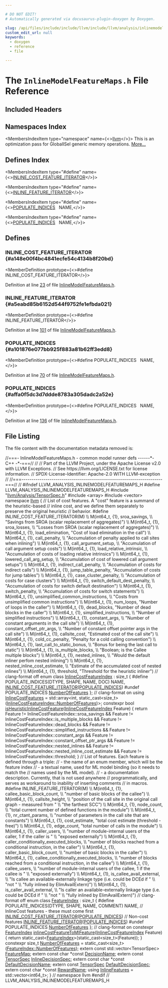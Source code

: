 ```yaml
---

# DO NOT EDIT!
# Automatically generated via docusaurus-plugin-doxygen by Doxygen.

slug: /api/files/include/include/llvm/include/llvm/analysis/inlinemodelfeaturemaps-h
custom_edit_url: null
keywords:
  - doxygen
  - reference
  - file

---
```





# The `InlineModelFeatureMaps.h` File Reference

<DoxygenPage pluginConfig={pluginConfig}>



## Included Headers

<IncludesList>
<IncludesListItem
  filePath="llvm/Analysis/TensorSpec.h"
  permalink="/docs/api/files/include/include/llvm/include/llvm/analysis/tensorspec-h"
  isLocal="true" />
<IncludesListItem
  filePath="array"
  permalink=""
  isLocal="false" />
<IncludesListItem
  filePath="vector"
  permalink=""
  isLocal="false" />
</IncludesList>

## Namespaces Index

<MembersIndex>

<MembersIndexItem
  type="namespace"
  name={<><a href="/docs/api/namespaces/llvm">llvm</a></>}>
This is an optimization pass for GlobalISel generic memory operations. <a href="/docs/api/namespaces/llvm/#details">More...</a>
</MembersIndexItem>

</MembersIndex>

## Defines Index

<MembersIndex>

<MembersIndexItem
  type="#define"
  name={<><a href="#a148e00f4bc4841ecfe54c4134b8f20bd">INLINE&#95;COST&#95;FEATURE&#95;ITERATOR</a></>}>
</MembersIndexItem>

<MembersIndexItem
  type="#define"
  name={<><a href="#a5eabd85b6152d544f9752fe1efbda021">INLINE&#95;FEATURE&#95;ITERATOR</a></>}>
</MembersIndexItem>

<MembersIndexItem
  type="#define"
  name={<><a href="#a101876e077bb925f883a81b62ff3edd8">POPULATE&#95;INDICES</a>&nbsp;&nbsp;&nbsp;NAME,</>}>
</MembersIndexItem>

<MembersIndexItem
  type="#define"
  name={<><a href="#affa0f5dc3d7ddde8783a305dadc2a52e">POPULATE&#95;INDICES</a>&nbsp;&nbsp;&nbsp;NAME,</>}>
</MembersIndexItem>

</MembersIndex>


<SectionDefinition>

## Defines

### INLINE&#95;COST&#95;FEATURE&#95;ITERATOR {#a148e00f4bc4841ecfe54c4134b8f20bd}

<MemberDefinition
  prototype={<>#define INLINE&#95;COST&#95;FEATURE&#95;ITERATOR</>}>

Definition at line <a href="#l00023">23</a> of file <a href="/docs/api/files/include/include/llvm/include/llvm/analysis/inlinemodelfeaturemaps-h">InlineModelFeatureMaps.h</a>.
</MemberDefinition>

### INLINE&#95;FEATURE&#95;ITERATOR {#a5eabd85b6152d544f9752fe1efbda021}

<MemberDefinition
  prototype={<>#define INLINE&#95;FEATURE&#95;ITERATOR</>}>

Definition at line <a href="#l00101">101</a> of file <a href="/docs/api/files/include/include/llvm/include/llvm/analysis/inlinemodelfeaturemaps-h">InlineModelFeatureMaps.h</a>.
</MemberDefinition>

### POPULATE&#95;INDICES {#a101876e077bb925f883a81b62ff3edd8}

<MemberDefinition
  prototype={<>#define POPULATE&#95;INDICES&nbsp;&nbsp;&nbsp;NAME,</>}>

Definition at line <a href="#l00070">70</a> of file <a href="/docs/api/files/include/include/llvm/include/llvm/analysis/inlinemodelfeaturemaps-h">InlineModelFeatureMaps.h</a>.
</MemberDefinition>

### POPULATE&#95;INDICES {#affa0f5dc3d7ddde8783a305dadc2a52e}

<MemberDefinition
  prototype={<>#define POPULATE&#95;INDICES&nbsp;&nbsp;&nbsp;NAME,</>}>

Definition at line <a href="#l00136">136</a> of file <a href="/docs/api/files/include/include/llvm/include/llvm/analysis/inlinemodelfeaturemaps-h">InlineModelFeatureMaps.h</a>.
</MemberDefinition>

</SectionDefinition>

## File Listing

The file content with the documentation metadata removed is:

<ProgramListing>

<Link id="l00001" /><CodeLine lineNumber="1"><span class="doxyHighlightComment">//===- InlineModelFeatureMaps.h - common model runner defs ------&#42;- C++ -&#42;-===//</span></CodeLine>
<Link id="l00002" /><CodeLine lineNumber="2"><span class="doxyHighlightComment">//</span></CodeLine>
<Link id="l00003" /><CodeLine lineNumber="3"><span class="doxyHighlightComment">// Part of the LLVM Project, under the Apache License v2.0 with LLVM Exceptions.</span></CodeLine>
<Link id="l00004" /><CodeLine lineNumber="4"><span class="doxyHighlightComment">// See https://llvm.org/LICENSE.txt for license information.</span></CodeLine>
<Link id="l00005" /><CodeLine lineNumber="5"><span class="doxyHighlightComment">// SPDX-License-Identifier: Apache-2.0 WITH LLVM-exception</span></CodeLine>
<Link id="l00006" /><CodeLine lineNumber="6"><span class="doxyHighlightComment">//</span></CodeLine>
<Link id="l00007" /><CodeLine lineNumber="7"><span class="doxyHighlightComment">//===----------------------------------------------------------------------===//</span></CodeLine>
<Link id="l00008" /><CodeLine lineNumber="8"><span class="doxyHighlightComment">//</span></CodeLine>
<Link id="l00009" /><CodeLine lineNumber="9"></CodeLine>
<Link id="l00010" /><CodeLine lineNumber="10"><span class="doxyHighlightPreprocessor">#ifndef LLVM&#95;ANALYSIS&#95;INLINEMODELFEATUREMAPS&#95;H</span></CodeLine>
<Link id="l00011" /><CodeLine lineNumber="11"><span class="doxyHighlightPreprocessor">#define LLVM&#95;ANALYSIS&#95;INLINEMODELFEATUREMAPS&#95;H</span></CodeLine>
<Link id="l00012" /><CodeLine lineNumber="12"></CodeLine>
<Link id="l00013" /><CodeLine lineNumber="13"><span class="doxyHighlightPreprocessor">#include &quot;<a href="/docs/api/files/include/include/llvm/include/llvm/analysis/tensorspec-h">llvm/Analysis/TensorSpec.h</a>&quot;</span></CodeLine>
<Link id="l00014" /><CodeLine lineNumber="14"></CodeLine>
<Link id="l00015" /><CodeLine lineNumber="15"><span class="doxyHighlightPreprocessor">#include &lt;array&gt;</span></CodeLine>
<Link id="l00016" /><CodeLine lineNumber="16"><span class="doxyHighlightPreprocessor">#include &lt;vector&gt;</span></CodeLine>
<Link id="l00017" /><CodeLine lineNumber="17"></CodeLine>
<Link id="l00018" /><CodeLine lineNumber="18"><span class="doxyHighlightKeyword">namespace </span><span class="doxyHighlight"><a href="/docs/api/namespaces/llvm">llvm</a> &#123;</span></CodeLine>
<Link id="l00019" /><CodeLine lineNumber="19"></CodeLine>
<Link id="l00020" /><CodeLine lineNumber="20"><span class="doxyHighlightComment">// List of cost features. A &quot;cost&quot; feature is a summand of the heuristic-based</span></CodeLine>
<Link id="l00021" /><CodeLine lineNumber="21"><span class="doxyHighlightComment">// inline cost, and we define them separately to preserve the original heuristic</span></CodeLine>
<Link id="l00022" /><CodeLine lineNumber="22"><span class="doxyHighlightComment">// behavior.</span></CodeLine>
<Link id="l00023" /><CodeLine lineNumber="23" lineLink="#a148e00f4bc4841ecfe54c4134b8f20bd"><span class="doxyHighlightPreprocessor">#define INLINE&#95;COST&#95;FEATURE&#95;ITERATOR(M)                                        \\</span></CodeLine>
<Link id="l00024" /><CodeLine lineNumber="24"><span class="doxyHighlightPreprocessor">  M(int64&#95;t, &#123;1&#125;, sroa&#95;savings,                                                \\</span></CodeLine>
<Link id="l00025" /><CodeLine lineNumber="25"><span class="doxyHighlightPreprocessor">    &quot;Savings from SROA (scalar replacement of aggregates)&quot;)                    \\</span></CodeLine>
<Link id="l00026" /><CodeLine lineNumber="26"><span class="doxyHighlightPreprocessor">  M(int64&#95;t, &#123;1&#125;, sroa&#95;losses,                                                 \\</span></CodeLine>
<Link id="l00027" /><CodeLine lineNumber="27"><span class="doxyHighlightPreprocessor">    &quot;Losses from SROA (scalar replacement of aggregates)&quot;)                     \\</span></CodeLine>
<Link id="l00028" /><CodeLine lineNumber="28"><span class="doxyHighlightPreprocessor">  M(int64&#95;t, &#123;1&#125;, load&#95;elimination, &quot;Cost of load elimination in the call&quot;)    \\</span></CodeLine>
<Link id="l00029" /><CodeLine lineNumber="29"><span class="doxyHighlightPreprocessor">  M(int64&#95;t, &#123;1&#125;, call&#95;penalty,                                                \\</span></CodeLine>
<Link id="l00030" /><CodeLine lineNumber="30"><span class="doxyHighlightPreprocessor">    &quot;Accumulation of penalty applied to call sites when inlining&quot;)             \\</span></CodeLine>
<Link id="l00031" /><CodeLine lineNumber="31"><span class="doxyHighlightPreprocessor">  M(int64&#95;t, &#123;1&#125;, call&#95;argument&#95;setup,                                         \\</span></CodeLine>
<Link id="l00032" /><CodeLine lineNumber="32"><span class="doxyHighlightPreprocessor">    &quot;Accumulation of call argument setup costs&quot;)                               \\</span></CodeLine>
<Link id="l00033" /><CodeLine lineNumber="33"><span class="doxyHighlightPreprocessor">  M(int64&#95;t, &#123;1&#125;, load&#95;relative&#95;intrinsic,                                     \\</span></CodeLine>
<Link id="l00034" /><CodeLine lineNumber="34"><span class="doxyHighlightPreprocessor">    &quot;Accumulation of costs of loading relative intrinsics&quot;)                    \\</span></CodeLine>
<Link id="l00035" /><CodeLine lineNumber="35"><span class="doxyHighlightPreprocessor">  M(int64&#95;t, &#123;1&#125;, lowered&#95;call&#95;arg&#95;setup,                                      \\</span></CodeLine>
<Link id="l00036" /><CodeLine lineNumber="36"><span class="doxyHighlightPreprocessor">    &quot;Accumulation of cost of lowered call argument setups&quot;)                    \\</span></CodeLine>
<Link id="l00037" /><CodeLine lineNumber="37"><span class="doxyHighlightPreprocessor">  M(int64&#95;t, &#123;1&#125;, indirect&#95;call&#95;penalty,                                       \\</span></CodeLine>
<Link id="l00038" /><CodeLine lineNumber="38"><span class="doxyHighlightPreprocessor">    &quot;Accumulation of costs for indirect calls&quot;)                                \\</span></CodeLine>
<Link id="l00039" /><CodeLine lineNumber="39"><span class="doxyHighlightPreprocessor">  M(int64&#95;t, &#123;1&#125;, jump&#95;table&#95;penalty, &quot;Accumulation of costs for jump tables&quot;) \\</span></CodeLine>
<Link id="l00040" /><CodeLine lineNumber="40"><span class="doxyHighlightPreprocessor">  M(int64&#95;t, &#123;1&#125;, case&#95;cluster&#95;penalty,                                        \\</span></CodeLine>
<Link id="l00041" /><CodeLine lineNumber="41"><span class="doxyHighlightPreprocessor">    &quot;Accumulation of costs for case clusters&quot;)                                 \\</span></CodeLine>
<Link id="l00042" /><CodeLine lineNumber="42"><span class="doxyHighlightPreprocessor">  M(int64&#95;t, &#123;1&#125;, switch&#95;default&#95;dest&#95;penalty,                                 \\</span></CodeLine>
<Link id="l00043" /><CodeLine lineNumber="43"><span class="doxyHighlightPreprocessor">    &quot;Accumulation of costs for switch default destination&quot;)                    \\</span></CodeLine>
<Link id="l00044" /><CodeLine lineNumber="44"><span class="doxyHighlightPreprocessor">  M(int64&#95;t, &#123;1&#125;, switch&#95;penalty,                                              \\</span></CodeLine>
<Link id="l00045" /><CodeLine lineNumber="45"><span class="doxyHighlightPreprocessor">    &quot;Accumulation of costs for switch statements&quot;)                             \\</span></CodeLine>
<Link id="l00046" /><CodeLine lineNumber="46"><span class="doxyHighlightPreprocessor">  M(int64&#95;t, &#123;1&#125;, unsimplified&#95;common&#95;instructions,                            \\</span></CodeLine>
<Link id="l00047" /><CodeLine lineNumber="47"><span class="doxyHighlightPreprocessor">    &quot;Costs from unsimplified common instructions&quot;)                             \\</span></CodeLine>
<Link id="l00048" /><CodeLine lineNumber="48"><span class="doxyHighlightPreprocessor">  M(int64&#95;t, &#123;1&#125;, num&#95;loops, &quot;Number of loops in the caller&quot;)                  \\</span></CodeLine>
<Link id="l00049" /><CodeLine lineNumber="49"><span class="doxyHighlightPreprocessor">  M(int64&#95;t, &#123;1&#125;, dead&#95;blocks, &quot;Number of dead blocks in the caller&quot;)          \\</span></CodeLine>
<Link id="l00050" /><CodeLine lineNumber="50"><span class="doxyHighlightPreprocessor">  M(int64&#95;t, &#123;1&#125;, simplified&#95;instructions,                                     \\</span></CodeLine>
<Link id="l00051" /><CodeLine lineNumber="51"><span class="doxyHighlightPreprocessor">    &quot;Number of simplified instructions&quot;)                                       \\</span></CodeLine>
<Link id="l00052" /><CodeLine lineNumber="52"><span class="doxyHighlightPreprocessor">  M(int64&#95;t, &#123;1&#125;, constant&#95;args,                                               \\</span></CodeLine>
<Link id="l00053" /><CodeLine lineNumber="53"><span class="doxyHighlightPreprocessor">    &quot;Number of constant arguments in the call site&quot;)                           \\</span></CodeLine>
<Link id="l00054" /><CodeLine lineNumber="54"><span class="doxyHighlightPreprocessor">  M(int64&#95;t, &#123;1&#125;, constant&#95;offset&#95;ptr&#95;args,                                    \\</span></CodeLine>
<Link id="l00055" /><CodeLine lineNumber="55"><span class="doxyHighlightPreprocessor">    &quot;Number of constant offset pointer args in the call site&quot;)                 \\</span></CodeLine>
<Link id="l00056" /><CodeLine lineNumber="56"><span class="doxyHighlightPreprocessor">  M(int64&#95;t, &#123;1&#125;, callsite&#95;cost, &quot;Estimated cost of the call site&quot;)            \\</span></CodeLine>
<Link id="l00057" /><CodeLine lineNumber="57"><span class="doxyHighlightPreprocessor">  M(int64&#95;t, &#123;1&#125;, cold&#95;cc&#95;penalty, &quot;Penalty for a cold calling convention&quot;)    \\</span></CodeLine>
<Link id="l00058" /><CodeLine lineNumber="58"><span class="doxyHighlightPreprocessor">  M(int64&#95;t, &#123;1&#125;, last&#95;call&#95;to&#95;static&#95;bonus,                                   \\</span></CodeLine>
<Link id="l00059" /><CodeLine lineNumber="59"><span class="doxyHighlightPreprocessor">    &quot;Bonus for being the last call to static&quot;)                                 \\</span></CodeLine>
<Link id="l00060" /><CodeLine lineNumber="60"><span class="doxyHighlightPreprocessor">  M(int64&#95;t, &#123;1&#125;, is&#95;multiple&#95;blocks,                                          \\</span></CodeLine>
<Link id="l00061" /><CodeLine lineNumber="61"><span class="doxyHighlightPreprocessor">    &quot;Boolean; is the Callee multiple blocks&quot;)                                  \\</span></CodeLine>
<Link id="l00062" /><CodeLine lineNumber="62"><span class="doxyHighlightPreprocessor">  M(int64&#95;t, &#123;1&#125;, nested&#95;inlines,                                              \\</span></CodeLine>
<Link id="l00063" /><CodeLine lineNumber="63"><span class="doxyHighlightPreprocessor">    &quot;Would the default inliner perfom nested inlining&quot;)                        \\</span></CodeLine>
<Link id="l00064" /><CodeLine lineNumber="64"><span class="doxyHighlightPreprocessor">  M(int64&#95;t, &#123;1&#125;, nested&#95;inline&#95;cost&#95;estimate,                                 \\</span></CodeLine>
<Link id="l00065" /><CodeLine lineNumber="65"><span class="doxyHighlightPreprocessor">    &quot;Estimate of the accumulated cost of nested inlines&quot;)                      \\</span></CodeLine>
<Link id="l00066" /><CodeLine lineNumber="66"><span class="doxyHighlightPreprocessor">  M(int64&#95;t, &#123;1&#125;, threshold, &quot;Threshold for the heuristic inliner&quot;)</span></CodeLine>
<Link id="l00067" /><CodeLine lineNumber="67"></CodeLine>
<Link id="l00068" /><CodeLine lineNumber="68"><span class="doxyHighlightComment">// clang-format off</span></CodeLine>
<Link id="l00069" /><CodeLine lineNumber="69" lineLink="/docs/api/namespaces/llvm/#a7ef78f96e07a124af3b346d8df9010cc"><span class="doxyHighlightKeyword">enum class</span><span class="doxyHighlight"> <a href="/docs/api/namespaces/llvm/#a7ef78f96e07a124af3b346d8df9010cc">InlineCostFeatureIndex</a> : </span><span class="doxyHighlightKeywordType">size&#95;t</span><span class="doxyHighlight"> &#123;</span></CodeLine>
<Link id="l00070" /><CodeLine lineNumber="70" lineLink="#a101876e077bb925f883a81b62ff3edd8"><span class="doxyHighlightPreprocessor">#define POPULATE&#95;INDICES(DTYPE, SHAPE, NAME, DOC) NAME,</span></CodeLine>
<Link id="l00071" /><CodeLine lineNumber="71"><span class="doxyHighlight">  <a href="#a148e00f4bc4841ecfe54c4134b8f20bd">INLINE&#95;COST&#95;FEATURE&#95;ITERATOR</a>(<a href="#a101876e077bb925f883a81b62ff3edd8">POPULATE&#95;INDICES</a>)</span></CodeLine>
<Link id="l00072" /><CodeLine lineNumber="72"><span class="doxyHighlightPreprocessor">#undef POPULATE&#95;INDICES</span></CodeLine>
<Link id="l00073" /><CodeLine lineNumber="73"></CodeLine>
<Link id="l00074" /><CodeLine lineNumber="74" lineLink="/docs/api/namespaces/llvm/#a7ef78f96e07a124af3b346d8df9010cca67f61322a0f693e8ff8200717ec6adde"><span class="doxyHighlight">  <a href="/docs/api/namespaces/llvm/#a299d467a34db1328efc3b8279e1f435f">NumberOfFeatures</a></span></CodeLine>
<Link id="l00075" /><CodeLine lineNumber="75"><span class="doxyHighlight">&#125;;</span></CodeLine>
<Link id="l00076" /><CodeLine lineNumber="76"><span class="doxyHighlightComment">// clang-format on</span></CodeLine>
<Link id="l00077" /><CodeLine lineNumber="77"></CodeLine>
<Link id="l00078" /><CodeLine lineNumber="78" lineLink="/docs/api/namespaces/llvm/#afb378b039e7d3081903c430bc6bafe0e"><span class="doxyHighlightKeyword">using </span><span class="doxyHighlight"><a href="/docs/api/namespaces/llvm/#afb378b039e7d3081903c430bc6bafe0e">InlineCostFeatures</a> =</span></CodeLine>
<Link id="l00079" /><CodeLine lineNumber="79"><span class="doxyHighlight">    std::array&lt;int,</span></CodeLine>
<Link id="l00080" /><CodeLine lineNumber="80"><span class="doxyHighlight">               </span><span class="doxyHighlightKeyword">static&#95;cast&lt;</span><span class="doxyHighlightKeywordType">size&#95;t</span><span class="doxyHighlightKeyword">&gt;</span><span class="doxyHighlight">(<a href="/docs/api/namespaces/llvm/#a7ef78f96e07a124af3b346d8df9010cca67f61322a0f693e8ff8200717ec6adde">InlineCostFeatureIndex::NumberOfFeatures</a>)&gt;;</span></CodeLine>
<Link id="l00081" /><CodeLine lineNumber="81"></CodeLine>
<Link id="l00082" /><CodeLine lineNumber="82" lineLink="/docs/api/namespaces/llvm/#a5da77a8b9f2da0065995d505aff64e5d"><span class="doxyHighlightKeyword">constexpr</span><span class="doxyHighlight"> </span><span class="doxyHighlightKeywordType">bool</span><span class="doxyHighlight"> <a href="/docs/api/namespaces/llvm/#a5da77a8b9f2da0065995d505aff64e5d">isHeuristicInlineCostFeature</a>(<a href="/docs/api/namespaces/llvm/#a7ef78f96e07a124af3b346d8df9010cc">InlineCostFeatureIndex</a> Feature) &#123;</span></CodeLine>
<Link id="l00083" /><CodeLine lineNumber="83"><span class="doxyHighlight">  </span><span class="doxyHighlightKeywordFlow">return</span><span class="doxyHighlight"> Feature != InlineCostFeatureIndex::sroa&#95;savings &amp;&amp;</span></CodeLine>
<Link id="l00084" /><CodeLine lineNumber="84"><span class="doxyHighlight">         Feature != InlineCostFeatureIndex::is&#95;multiple&#95;blocks &amp;&amp;</span></CodeLine>
<Link id="l00085" /><CodeLine lineNumber="85"><span class="doxyHighlight">         Feature != InlineCostFeatureIndex::dead&#95;blocks &amp;&amp;</span></CodeLine>
<Link id="l00086" /><CodeLine lineNumber="86"><span class="doxyHighlight">         Feature != InlineCostFeatureIndex::simplified&#95;instructions &amp;&amp;</span></CodeLine>
<Link id="l00087" /><CodeLine lineNumber="87"><span class="doxyHighlight">         Feature != InlineCostFeatureIndex::constant&#95;args &amp;&amp;</span></CodeLine>
<Link id="l00088" /><CodeLine lineNumber="88"><span class="doxyHighlight">         Feature != InlineCostFeatureIndex::constant&#95;offset&#95;ptr&#95;args &amp;&amp;</span></CodeLine>
<Link id="l00089" /><CodeLine lineNumber="89"><span class="doxyHighlight">         Feature != InlineCostFeatureIndex::nested&#95;inlines &amp;&amp;</span></CodeLine>
<Link id="l00090" /><CodeLine lineNumber="90"><span class="doxyHighlight">         Feature != InlineCostFeatureIndex::nested&#95;inline&#95;cost&#95;estimate &amp;&amp;</span></CodeLine>
<Link id="l00091" /><CodeLine lineNumber="91"><span class="doxyHighlight">         Feature != InlineCostFeatureIndex::threshold;</span></CodeLine>
<Link id="l00092" /><CodeLine lineNumber="92"><span class="doxyHighlight">&#125;</span></CodeLine>
<Link id="l00093" /><CodeLine lineNumber="93"></CodeLine>
<Link id="l00094" /><CodeLine lineNumber="94"><span class="doxyHighlightComment">// List of features. Each feature is defined through a triple:</span></CodeLine>
<Link id="l00095" /><CodeLine lineNumber="95"><span class="doxyHighlightComment">// - the name of an enum member, which will be the feature index</span></CodeLine>
<Link id="l00096" /><CodeLine lineNumber="96"><span class="doxyHighlightComment">// - a textual name, used for ML model binding (so it needs to match the</span></CodeLine>
<Link id="l00097" /><CodeLine lineNumber="97"><span class="doxyHighlightComment">// names used by the ML model).</span></CodeLine>
<Link id="l00098" /><CodeLine lineNumber="98"><span class="doxyHighlightComment">// - a documentation description. Currently, that is not used anywhere</span></CodeLine>
<Link id="l00099" /><CodeLine lineNumber="99"><span class="doxyHighlightComment">// programmatically, and serves as workaround to inability of inserting comments</span></CodeLine>
<Link id="l00100" /><CodeLine lineNumber="100"><span class="doxyHighlightComment">// in macros.</span></CodeLine>
<Link id="l00101" /><CodeLine lineNumber="101" lineLink="#a5eabd85b6152d544f9752fe1efbda021"><span class="doxyHighlightPreprocessor">#define INLINE&#95;FEATURE&#95;ITERATOR(M)                                             \\</span></CodeLine>
<Link id="l00102" /><CodeLine lineNumber="102"><span class="doxyHighlightPreprocessor">  M(int64&#95;t, &#123;1&#125;, callee&#95;basic&#95;block&#95;count,                                    \\</span></CodeLine>
<Link id="l00103" /><CodeLine lineNumber="103"><span class="doxyHighlightPreprocessor">    &quot;number of basic blocks of the callee&quot;)                                    \\</span></CodeLine>
<Link id="l00104" /><CodeLine lineNumber="104"><span class="doxyHighlightPreprocessor">  M(int64&#95;t, &#123;1&#125;, callsite&#95;height,                                             \\</span></CodeLine>
<Link id="l00105" /><CodeLine lineNumber="105"><span class="doxyHighlightPreprocessor">    &quot;position of the call site in the original call graph - measured from &quot;    \\</span></CodeLine>
<Link id="l00106" /><CodeLine lineNumber="106"><span class="doxyHighlightPreprocessor">    &quot;the farthest SCC&quot;)                                                        \\</span></CodeLine>
<Link id="l00107" /><CodeLine lineNumber="107"><span class="doxyHighlightPreprocessor">  M(int64&#95;t, &#123;1&#125;, node&#95;count,                                                  \\</span></CodeLine>
<Link id="l00108" /><CodeLine lineNumber="108"><span class="doxyHighlightPreprocessor">    &quot;total current number of defined functions in the module&quot;)                 \\</span></CodeLine>
<Link id="l00109" /><CodeLine lineNumber="109"><span class="doxyHighlightPreprocessor">  M(int64&#95;t, &#123;1&#125;, nr&#95;ctant&#95;params,                                             \\</span></CodeLine>
<Link id="l00110" /><CodeLine lineNumber="110"><span class="doxyHighlightPreprocessor">    &quot;number of parameters in the call site that are constants&quot;)                \\</span></CodeLine>
<Link id="l00111" /><CodeLine lineNumber="111"><span class="doxyHighlightPreprocessor">  M(int64&#95;t, &#123;1&#125;, cost&#95;estimate, &quot;total cost estimate (threshold - free)&quot;)     \\</span></CodeLine>
<Link id="l00112" /><CodeLine lineNumber="112"><span class="doxyHighlightPreprocessor">  M(int64&#95;t, &#123;1&#125;, edge&#95;count, &quot;total number of calls in the module&quot;)           \\</span></CodeLine>
<Link id="l00113" /><CodeLine lineNumber="113"><span class="doxyHighlightPreprocessor">  M(int64&#95;t, &#123;1&#125;, caller&#95;users,                                                \\</span></CodeLine>
<Link id="l00114" /><CodeLine lineNumber="114"><span class="doxyHighlightPreprocessor">    &quot;number of module-internal users of the caller, 1 if the caller is &quot;      \\</span></CodeLine>
<Link id="l00115" /><CodeLine lineNumber="115"><span class="doxyHighlightPreprocessor">    &quot;exposed externally&quot;)                                                      \\</span></CodeLine>
<Link id="l00116" /><CodeLine lineNumber="116"><span class="doxyHighlightPreprocessor">  M(int64&#95;t, &#123;1&#125;, caller&#95;conditionally&#95;executed&#95;blocks,                        \\</span></CodeLine>
<Link id="l00117" /><CodeLine lineNumber="117"><span class="doxyHighlightPreprocessor">    &quot;number of blocks reached from a conditional instruction, in the caller&quot;)  \\</span></CodeLine>
<Link id="l00118" /><CodeLine lineNumber="118"><span class="doxyHighlightPreprocessor">  M(int64&#95;t, &#123;1&#125;, caller&#95;basic&#95;block&#95;count,                                    \\</span></CodeLine>
<Link id="l00119" /><CodeLine lineNumber="119"><span class="doxyHighlightPreprocessor">    &quot;number of basic blocks in the caller&quot;)                                    \\</span></CodeLine>
<Link id="l00120" /><CodeLine lineNumber="120"><span class="doxyHighlightPreprocessor">  M(int64&#95;t, &#123;1&#125;, callee&#95;conditionally&#95;executed&#95;blocks,                        \\</span></CodeLine>
<Link id="l00121" /><CodeLine lineNumber="121"><span class="doxyHighlightPreprocessor">    &quot;number of blocks reached from a conditional instruction, in the callee&quot;)  \\</span></CodeLine>
<Link id="l00122" /><CodeLine lineNumber="122"><span class="doxyHighlightPreprocessor">  M(int64&#95;t, &#123;1&#125;, callee&#95;users,                                                \\</span></CodeLine>
<Link id="l00123" /><CodeLine lineNumber="123"><span class="doxyHighlightPreprocessor">    &quot;number of module-internal users of the callee, 1 if the callee is &quot;      \\</span></CodeLine>
<Link id="l00124" /><CodeLine lineNumber="124"><span class="doxyHighlightPreprocessor">    &quot;exposed externally&quot;)                                                      \\</span></CodeLine>
<Link id="l00125" /><CodeLine lineNumber="125"><span class="doxyHighlightPreprocessor">  M(int64&#95;t, &#123;1&#125;, is&#95;callee&#95;avail&#95;external,                                    \\</span></CodeLine>
<Link id="l00126" /><CodeLine lineNumber="126"><span class="doxyHighlightPreprocessor">    &quot;Is callee an available-externally linkage type (i.e. could be DCEd if &quot;   \\</span></CodeLine>
<Link id="l00127" /><CodeLine lineNumber="127"><span class="doxyHighlightPreprocessor">    &quot;not &quot;                                                                     \\</span></CodeLine>
<Link id="l00128" /><CodeLine lineNumber="128"><span class="doxyHighlightPreprocessor">    &quot;fully inlined by ElimAvailExtern)&quot;)                                       \\</span></CodeLine>
<Link id="l00129" /><CodeLine lineNumber="129"><span class="doxyHighlightPreprocessor">  M(int64&#95;t, &#123;1&#125;, is&#95;caller&#95;avail&#95;external,                                    \\</span></CodeLine>
<Link id="l00130" /><CodeLine lineNumber="130"><span class="doxyHighlightPreprocessor">    &quot;Is caller an available-externally linkage type (i.e. could be DCEd if &quot;   \\</span></CodeLine>
<Link id="l00131" /><CodeLine lineNumber="131"><span class="doxyHighlightPreprocessor">    &quot;not &quot;                                                                     \\</span></CodeLine>
<Link id="l00132" /><CodeLine lineNumber="132"><span class="doxyHighlightPreprocessor">    &quot;fully inlined by ElimAvailExtern)&quot;)</span></CodeLine>
<Link id="l00133" /><CodeLine lineNumber="133"></CodeLine>
<Link id="l00134" /><CodeLine lineNumber="134"><span class="doxyHighlightComment">// clang-format off</span></CodeLine>
<Link id="l00135" /><CodeLine lineNumber="135" lineLink="/docs/api/namespaces/llvm/#aab4d7321fbae116ee906bc9a1c29b3c7"><span class="doxyHighlightKeyword">enum class</span><span class="doxyHighlight"> <a href="/docs/api/namespaces/llvm/#aab4d7321fbae116ee906bc9a1c29b3c7">FeatureIndex</a> : </span><span class="doxyHighlightKeywordType">size&#95;t</span><span class="doxyHighlight"> &#123;</span></CodeLine>
<Link id="l00136" /><CodeLine lineNumber="136"><span class="doxyHighlightPreprocessor">#define POPULATE&#95;INDICES(DTYPE, SHAPE, NAME, COMMENT) NAME,</span></CodeLine>
<Link id="l00137" /><CodeLine lineNumber="137"><span class="doxyHighlightComment">// InlineCost features - these must come first</span></CodeLine>
<Link id="l00138" /><CodeLine lineNumber="138"><span class="doxyHighlight">  <a href="#a148e00f4bc4841ecfe54c4134b8f20bd">INLINE&#95;COST&#95;FEATURE&#95;ITERATOR</a>(<a href="#a101876e077bb925f883a81b62ff3edd8">POPULATE&#95;INDICES</a>)</span></CodeLine>
<Link id="l00139" /><CodeLine lineNumber="139"></CodeLine>
<Link id="l00140" /><CodeLine lineNumber="140"><span class="doxyHighlightComment">// Non-cost features</span></CodeLine>
<Link id="l00141" /><CodeLine lineNumber="141"><span class="doxyHighlight">  <a href="#a5eabd85b6152d544f9752fe1efbda021">INLINE&#95;FEATURE&#95;ITERATOR</a>(<a href="#a101876e077bb925f883a81b62ff3edd8">POPULATE&#95;INDICES</a>)</span></CodeLine>
<Link id="l00142" /><CodeLine lineNumber="142"><span class="doxyHighlightPreprocessor">#undef POPULATE&#95;INDICES</span></CodeLine>
<Link id="l00143" /><CodeLine lineNumber="143"></CodeLine>
<Link id="l00144" /><CodeLine lineNumber="144" lineLink="/docs/api/namespaces/llvm/#aab4d7321fbae116ee906bc9a1c29b3c7a67f61322a0f693e8ff8200717ec6adde"><span class="doxyHighlight">  <a href="/docs/api/namespaces/llvm/#a299d467a34db1328efc3b8279e1f435f">NumberOfFeatures</a></span></CodeLine>
<Link id="l00145" /><CodeLine lineNumber="145"><span class="doxyHighlight">&#125;;</span></CodeLine>
<Link id="l00146" /><CodeLine lineNumber="146"><span class="doxyHighlightComment">// clang-format on</span></CodeLine>
<Link id="l00147" /><CodeLine lineNumber="147"></CodeLine>
<Link id="l00148" /><CodeLine lineNumber="148"><span class="doxyHighlightKeyword">constexpr</span><span class="doxyHighlight"> <a href="/docs/api/namespaces/llvm/#aab4d7321fbae116ee906bc9a1c29b3c7">FeatureIndex</a></span></CodeLine>
<Link id="l00149" /><CodeLine lineNumber="149" lineLink="/docs/api/namespaces/llvm/#a087651f2fd9aa01317b1380f4fb896a2"><span class="doxyHighlight"><a href="/docs/api/namespaces/llvm/#a087651f2fd9aa01317b1380f4fb896a2">inlineCostFeatureToMlFeature</a>(<a href="/docs/api/namespaces/llvm/#a7ef78f96e07a124af3b346d8df9010cc">InlineCostFeatureIndex</a> Feature) &#123;</span></CodeLine>
<Link id="l00150" /><CodeLine lineNumber="150"><span class="doxyHighlight">  </span><span class="doxyHighlightKeywordFlow">return</span><span class="doxyHighlight"> </span><span class="doxyHighlightKeyword">static&#95;cast&lt;</span><span class="doxyHighlight"><a href="/docs/api/namespaces/llvm/#aab4d7321fbae116ee906bc9a1c29b3c7">FeatureIndex</a></span><span class="doxyHighlightKeyword">&gt;</span><span class="doxyHighlight">(</span><span class="doxyHighlightKeyword">static&#95;cast&lt;</span><span class="doxyHighlightKeywordType">size&#95;t</span><span class="doxyHighlightKeyword">&gt;</span><span class="doxyHighlight">(Feature));</span></CodeLine>
<Link id="l00151" /><CodeLine lineNumber="151"><span class="doxyHighlight">&#125;</span></CodeLine>
<Link id="l00152" /><CodeLine lineNumber="152"></CodeLine>
<Link id="l00153" /><CodeLine lineNumber="153" lineLink="/docs/api/namespaces/llvm/#a299d467a34db1328efc3b8279e1f435f"><span class="doxyHighlightKeyword">constexpr</span><span class="doxyHighlight"> </span><span class="doxyHighlightKeywordType">size&#95;t</span><span class="doxyHighlight"> <a href="/docs/api/namespaces/llvm/#a299d467a34db1328efc3b8279e1f435f">NumberOfFeatures</a> =</span></CodeLine>
<Link id="l00154" /><CodeLine lineNumber="154"><span class="doxyHighlight">    </span><span class="doxyHighlightKeyword">static&#95;cast&lt;</span><span class="doxyHighlightKeywordType">size&#95;t</span><span class="doxyHighlightKeyword">&gt;</span><span class="doxyHighlight">(<a href="/docs/api/namespaces/llvm/#aab4d7321fbae116ee906bc9a1c29b3c7a67f61322a0f693e8ff8200717ec6adde">FeatureIndex::NumberOfFeatures</a>);</span></CodeLine>
<Link id="l00155" /><CodeLine lineNumber="155"></CodeLine>
<Link id="l00156" /><CodeLine lineNumber="156"><span class="doxyHighlightKeyword">extern</span><span class="doxyHighlight"> </span><span class="doxyHighlightKeyword">const</span><span class="doxyHighlight"> std::vector&lt;TensorSpec&gt; <a href="/docs/api/namespaces/llvm/#a8ac326bbf3910d5f456f0b3bbf8de06f">FeatureMap</a>;</span></CodeLine>
<Link id="l00157" /><CodeLine lineNumber="157"></CodeLine>
<Link id="l00158" /><CodeLine lineNumber="158"><span class="doxyHighlightKeyword">extern</span><span class="doxyHighlight"> </span><span class="doxyHighlightKeyword">const</span><span class="doxyHighlight"> </span><span class="doxyHighlightKeywordType">char</span><span class="doxyHighlight"> &#42;</span><span class="doxyHighlightKeyword">const</span><span class="doxyHighlight"> <a href="/docs/api/namespaces/llvm/#a74754af06fcdbb71b2ddbfaa75ed09c5">DecisionName</a>;</span></CodeLine>
<Link id="l00159" /><CodeLine lineNumber="159"><span class="doxyHighlightKeyword">extern</span><span class="doxyHighlight"> </span><span class="doxyHighlightKeyword">const</span><span class="doxyHighlight"> <a href="/docs/api/classes/llvm/tensorspec">TensorSpec</a> <a href="/docs/api/namespaces/llvm/#aa22d2826f4a9ac07e8c53cad3f0178a6">InlineDecisionSpec</a>;</span></CodeLine>
<Link id="l00160" /><CodeLine lineNumber="160"><span class="doxyHighlightKeyword">extern</span><span class="doxyHighlight"> </span><span class="doxyHighlightKeyword">const</span><span class="doxyHighlight"> </span><span class="doxyHighlightKeywordType">char</span><span class="doxyHighlight"> &#42;</span><span class="doxyHighlightKeyword">const</span><span class="doxyHighlight"> <a href="/docs/api/namespaces/llvm/#a09f08b747caff737ade6a58ada02d2bf">DefaultDecisionName</a>;</span></CodeLine>
<Link id="l00161" /><CodeLine lineNumber="161"><span class="doxyHighlightKeyword">extern</span><span class="doxyHighlight"> </span><span class="doxyHighlightKeyword">const</span><span class="doxyHighlight"> <a href="/docs/api/classes/llvm/tensorspec">TensorSpec</a> <a href="/docs/api/namespaces/llvm/#a663deee77caba960ac2159b86c068b95">DefaultDecisionSpec</a>;</span></CodeLine>
<Link id="l00162" /><CodeLine lineNumber="162"><span class="doxyHighlightKeyword">extern</span><span class="doxyHighlight"> </span><span class="doxyHighlightKeyword">const</span><span class="doxyHighlight"> </span><span class="doxyHighlightKeywordType">char</span><span class="doxyHighlight"> &#42;</span><span class="doxyHighlightKeyword">const</span><span class="doxyHighlight"> <a href="/docs/api/namespaces/llvm/#aa497b131be7719a15bde7cb3192d9bf8">RewardName</a>;</span></CodeLine>
<Link id="l00163" /><CodeLine lineNumber="163"></CodeLine>
<Link id="l00164" /><CodeLine lineNumber="164" lineLink="/docs/api/namespaces/llvm/#afb8944e59cf8f1a86c639f8f3b2ff1b8"><span class="doxyHighlightKeyword">using </span><span class="doxyHighlight"><a href="/docs/api/namespaces/llvm/#afb8944e59cf8f1a86c639f8f3b2ff1b8">InlineFeatures</a> = std::vector&lt;int64&#95;t&gt;;</span></CodeLine>
<Link id="l00165" /><CodeLine lineNumber="165"></CodeLine>
<Link id="l00166" /><CodeLine lineNumber="166"><span class="doxyHighlight">&#125; </span><span class="doxyHighlightComment">// namespace llvm</span></CodeLine>
<Link id="l00167" /><CodeLine lineNumber="167"><span class="doxyHighlightPreprocessor">#endif </span><span class="doxyHighlightComment">// LLVM&#95;ANALYSIS&#95;INLINEMODELFEATUREMAPS&#95;H</span></CodeLine>

</ProgramListing>


</DoxygenPage>
